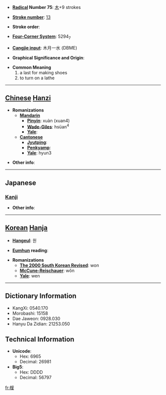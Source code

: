 * '''[[Wiktionary:Chinese radical index| Radical]] Number 75''': [[Wiktionary:Chinese radical index 木|木]]+9 strokes

* '''[[Wiktionary:Chinese total strokes index|Stroke number]]''': [[Wiktionary:Chinese total strokes index 13|13]]

* '''Stroke order''': 

* '''[[Wiktionary:Chinese four corner index|Four-Corner System]]''': 5294<sub>7</sub>

* '''[[Wiktionary:Chinese Cangjie index|Cangjie input]]''': 木月一水 (DBME)

* '''Graphical Significance and Origin''': 

* '''Common Meaning'''
*#a last for making shoes
*# to turn on a lathe


----

== [[Chinese]] [[Hanzi]] ==

* '''Romanizations'''
** '''[[Mandarin]]'''
*** '''[[Pinyin]]''': xuàn (xuan4)
*** '''[[Wade-Giles]]''': hsüan<sup>4</sup>
*** '''[[Yale]]''': 
** '''[[Cantonese]]'''
*** '''[[Jyutping]]''':
*** '''[[Penkyamp]]''': 
*** '''[[Yale]]''': hyun3

* '''Other info''': 

----

==Japanese==
===[[Kanji]]===
{{kanji|on readings=[[けん]] (ken), [[かん]] (kan), [[えん]] (en)|kun readings=[[かた]] (kata)}}

* '''Other info''':  

----

== [[Korean]] [[Hanja]] ==

* '''[[Hangeul]]''': 원

* '''[[Eumhun]] reading''': 

* '''Romanizations'''
** '''[[The 2000 South Korean Revised Romanization|The 2000 South Korean Revised]]''': won
** '''[[McCune-Reischauer]]''': wŏn
** '''[[Yale]]''': wen

----

== Dictionary Information ==

* KangXi: 0540.170
* Morobashi: 15158
* Dae Jaweon: 0928.030
* Hanyu Da Zidian: 21253.050

== Technical Information ==

* '''Unicode''':
** Hex: 6965
** Decimal: 26981
* '''Big5''':
** Hex: DDDD
** Decimal: 56797

[[fr:楥]]